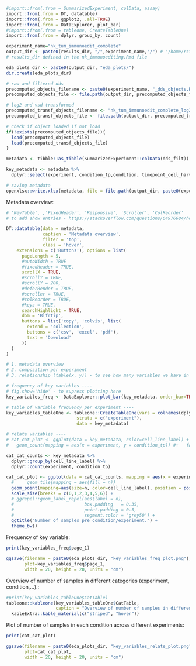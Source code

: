 ```r
#import::from(.from = SummarizedExperiment, colData, assay)
import::from(.from = DT, datatable)
import::from(.from = ggplot2, .all=TRUE)
import::from(.from = DataExplorer, plot_bar)
#import::from(.from = tableone, CreateTableOne)
import::from(.from = dplyr, group_by, count)

```

```r
experiment_name="nk_tum_immunoedit_complete"
output_dir <- paste0(results_dir, "/",experiment_name,"/") # "/home/rstudio/workspace/results_dir/nk_tum_immunoedit_complete/" #  
# results_dir defined in the nk_immunoediting.Rmd file

eda_plots_dir <- paste0(output_dir, "eda_plots/")
dir.create(eda_plots_dir)

# raw and filtered dds
precomputed_objects_filename <- paste0(experiment_name, "_dds_objects.RData") #"nk_tum_immunoedit_complete_dds_objects.RData" #
precomputed_objects_file <- file.path(output_dir, precomputed_objects_filename)

# log2 and vsd transformed
precomputed_transf_objects_filename <- "nk_tum_immunoedit_complete_log2_vsd_filt_objects.RData"
precomputed_transf_objects_file <- file.path(output_dir, precomputed_transf_objects_filename)

# check if object loaded if not load
if(!exists(precomputed_objects_file)){
  load(precomputed_objects_file)
  load(precomputed_transf_objects_file)
} 

metadata <- tibble::as_tibble(SummarizedExperiment::colData(dds_filt))

key_metadata <- metadata %>%
  dplyr::select(experiment, condition_tp,condition, timepoint_cell_harvesting, day_cell_harvesting, cell_line_label, technical_replicate) 

# saving metadata
openxlsx::write.xlsx(metadata, file = file.path(output_dir, paste0(experiment_name, "_metadata.xlsx")))

```

Metadata overview:

```r
# 'KeyTable', ,'FixedHeader', 'Responsive', 'Scroller', 'ColReorder'
# to add show entries - https://stackoverflow.com/questions/64976684/how-to-have-buttons-and-a-show-entries-using-datatables-dt-in-rmarkdown

DT::datatable(data = metadata,
              caption = 'Metadata overview',
              filter = 'top',
              class = 'hover',
    extensions = c('Buttons'), options = list(
      pageLength = 5,
      #autoWidth = TRUE
      #fixedHeader = TRUE, 
      scrollX = TRUE,
      #scrollY = TRUE,
      #scrollY = 200,
      #deferRender = TRUE,
      #scroller = TRUE,
      #colReorder = TRUE,
      #keys = TRUE,
      searchHighlight = TRUE,
      dom = 'Blfrtip',
      buttons = list('copy', 'colvis', list(
        extend = 'collection',
        buttons = c('csv', 'excel', 'pdf'),
        text = 'Download'
      ))
  )
)
```

```r
# 1. metadata overview
# 2. composition per experiment
# 3. relationship (table(x, y)) - to see how many variables we have in each category; data imbalance!?

# frequency of key variables ----
# fig.show='hide' - to supress plotting here
key_variables_freq <- DataExplorer::plot_bar(key_metadata, order_bar=TRUE, ggtheme = theme_bw(), title = "Frequency of key variables")

# table of variable frequency per experiment ----
key_variables_tableOne <- tableone::CreateTableOne(vars = colnames(dplyr::select(key_metadata, -experiment)), 
                           strata = c("experiment"), 
                           data = key_metadata)

# relate variables ----
# cat_cat_plot <- ggplot(data = key_metadata, color=cell_line_label) +
#   geom_count(mapping = aes(x = experiment, y = condition_tp)) #+   facet_wrap(~cell_line_label)

cat_cat_counts <- key_metadata %>% 
  dplyr::group_by(cell_line_label) %>%
  dplyr::count(experiment, condition_tp)

cat_cat_plot <- ggplot(data = cat_cat_counts, mapping = aes(x = experiment, y = condition_tp, group=cell_line_label)) +
  #     geom_tile(mapping = aes(fill = n))
  geom_point(mapping=aes(size=n, color=cell_line_label), position = position_dodge(width=0.5)) +
  scale_size(breaks = c(0,1,2,3,4,5,6)) +
  # ggrepel::geom_label_repel(aes(label = n),
  #                           box.padding   = 0.35, 
  #                           point.padding = 0.5,
  #                           segment.color = 'grey50') +
  ggtitle("Number of samples pre condition/experiment.") +
  theme_bw()
```

Frequency of key variable:

```r
print(key_variables_freq$page_1)

ggsave(filename = paste0(eda_plots_dir, "key_variables_freq_plot.png"), 
       plot=key_variables_freq$page_1,
       width = 20, height = 20, units = "cm")
```

Overview of number of samples in different categories (experiment, condition,...).:

```r
#print(key_variables_tableOne$CatTable)
tableone::kableone(key_variables_tableOne$CatTable,
                   caption = "Overview of number of samples in different categories (experiment, condition,...).") %>%
  kableExtra::kable_material(c("striped", "hover"))
```

Plot of number of samples in each condition across different experiments:

```r
print(cat_cat_plot)

ggsave(filename = paste0(eda_plots_dir, "key_variables_relate_plot.png"), 
       plot=cat_cat_plot,
       width = 20, height = 20, units = "cm")
```


